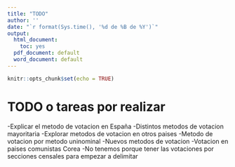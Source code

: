 ```yaml
---
title: "TODO"
author: ''
date: "`r format(Sys.time(), '%d de %B de %Y')`"
output:
  html_document: 
    toc: yes
  pdf_document: default
  word_document: default
---
```


```r
knitr::opts_chunk$set(echo = TRUE)
```

# TODO o tareas por realizar

-Explicar el metodo de votacion en España
-Distintos metodos de votacion mayoritaria
-Explorar metodos de votacion en otros paises
-Metodo de votacion por metodo uninominal
-Nuevos metodos de votacion
-Votacion en paises comunistas Corea
-No tenemos porque tener las votaciones por secciones censales para empezar a delimitar

